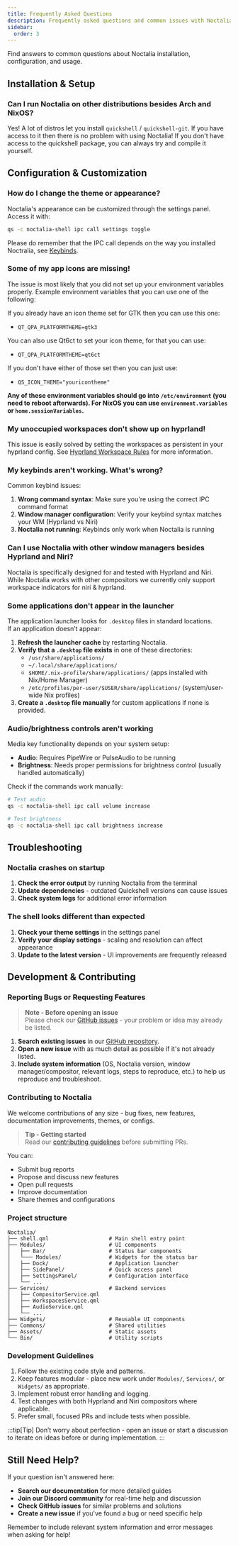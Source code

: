 ```yaml
---
title: Frequently Asked Questions
description: Frequently asked questions and common issues with Noctalia.
sidebar:
  order: 3
---
```


Find answers to common questions about Noctalia installation, configuration, and usage.

## Installation & Setup

### Can I run Noctalia on other distributions besides Arch and NixOS?

Yes! A lot of distros let you install `quickshell` / `quickshell-git`. If you have access to it then there is no problem with using Noctalia! If you don't have access to the quickshell package, you can always try and compile it yourself.

## Configuration & Customization

### How do I change the theme or appearance?

Noctalia's appearance can be customized through the settings panel. Access it with:
```bash
qs -c noctalia-shell ipc call settings toggle
```
Please do remember that the IPC call depends on the way you installed Noctralia, see [Keybinds](./keybinds).

### Some of my app icons are missing!

The issue is most likely that you did not set up your environment variables properly.
Example environment variables that you can use one of the following:

If you already have an icon theme set for GTK then you can use this one:
- `QT_QPA_PLATFORMTHEME=gtk3`

You can also use Qt6ct to set your icon theme, for that you can use:
- `QT_QPA_PLATFORMTHEME=qt6ct`

If you don't have either of those set then you can just use:
- `QS_ICON_THEME="youricontheme"`

**Any of these environment variables should go into `/etc/environment` (you need to reboot afterwards). For NixOS you can use `environment.variables` or `home.sessionVariables`.**

### My unoccupied workspaces don't show up on hyprland!

This issue is easily solved by setting the workspaces as persistent in your hyprland config. See [Hyprland Workspace Rules](https://wiki.hypr.land/Configuring/Workspace-Rules/#rules) for more information.



### My keybinds aren't working. What's wrong?

Common keybind issues:

1. **Wrong command syntax**: Make sure you're using the correct IPC command format
2. **Window manager configuration**: Verify your keybind syntax matches your WM (Hyprland vs Niri)
3. **Noctalia not running**: Keybinds only work when Noctalia is running

### Can I use Noctalia with other window managers besides Hyprland and Niri?

Noctalia is specifically designed for and tested with Hyprland and Niri. While Noctalia works with other compositors we currently only support workspace indicators for niri & hyprland.

### Some applications don't appear in the launcher

The application launcher looks for `.desktop` files in standard locations.  
If an application doesn’t appear:

1. **Refresh the launcher cache** by restarting Noctalia.  
2. **Verify that a `.desktop` file exists** in one of these directories:
   - `/usr/share/applications/`
   - `~/.local/share/applications/`
   - `$HOME/.nix-profile/share/applications/` (apps installed with Nix/Home Manager)
   - `/etc/profiles/per-user/$USER/share/applications/` (system/user-wide Nix profiles)
3. **Create a `.desktop` file manually** for custom applications if none is provided.


### Audio/brightness controls aren't working

Media key functionality depends on your system setup:

- **Audio**: Requires PipeWire or PulseAudio to be running
- **Brightness**: Needs proper permissions for brightness control (usually handled automatically)

Check if the commands work manually:
```bash
# Test audio
qs -c noctalia-shell ipc call volume increase

# Test brightness
qs -c noctalia-shell ipc call brightness increase
```

## Troubleshooting

### Noctalia crashes on startup

1. **Check the error output** by running Noctalia from the terminal
2. **Update dependencies** - outdated Quickshell versions can cause issues
3. **Check system logs** for additional error information

### The shell looks different than expected

1. **Check your theme settings** in the settings panel
2. **Verify your display settings** - scaling and resolution can affect appearance
3. **Update to the latest version** - UI improvements are frequently released

## Development & Contributing

### Reporting Bugs or Requesting Features

> **Note - Before opening an issue**  
> Please check our [GitHub issues](https://github.com/noctalia-dev/noctalia-shell/issues) - your problem or idea may already be listed.

1. **Search existing issues** in our [GitHub repository](https://github.com/noctalia-dev/noctalia-shell/issues).
2. **Open a new issue** with as much detail as possible if it's not already listed.
3. **Include system information** (OS, Noctalia version, window manager/compositor, relevant logs, steps to reproduce, etc.) to help us reproduce and troubleshoot.

### Contributing to Noctalia

We welcome contributions of any size - bug fixes, new features, documentation improvements, themes, or configs.

> **Tip - Getting started**  
> Read our [contributing guidelines](https://github.com/noctalia-dev/noctalia-shell/blob/main/CONTRIBUTING.md) before submitting PRs.

You can:

- Submit bug reports
- Propose and discuss new features
- Open pull requests
- Improve documentation
- Share themes and configurations

### Project structure

```
Noctalia/
├── shell.qml                   # Main shell entry point
├── Modules/                    # UI components
│   ├── Bar/                    # Status bar components
│   └─── Modules/               # Widgets for the status bar
│   ├── Dock/                   # Application launcher
│   ├── SidePanel/              # Quick access panel
│   ├── SettingsPanel/          # Configuration interface
│   └── ...
├── Services/                   # Backend services
│   ├── CompositorService.qml
│   ├── WorkspacesService.qml
│   ├── AudioService.qml
│   └── ...
├── Widgets/                    # Reusable UI components
├── Commons/                    # Shared utilities
├── Assets/                     # Static assets
└── Bin/                        # Utility scripts
```


### Development Guidelines

1. Follow the existing code style and patterns.
2. Keep features modular - place new work under `Modules/`, `Services/`, or `Widgets/` as appropriate.
3. Implement robust error handling and logging.
4. Test changes with both Hyprland and Niri compositors where applicable.
5. Prefer small, focused PRs and include tests when possible.

:::tip[Tip]
Don’t worry about perfection - open an issue or start a discussion to iterate on ideas before or during implementation.
:::

## Still Need Help?

If your question isn't answered here:

- **Search our documentation** for more detailed guides
- **Join our Discord community** for real-time help and discussion
- **Check GitHub issues** for similar problems and solutions
- **Create a new issue** if you've found a bug or need specific help

Remember to include relevant system information and error messages when asking for help!